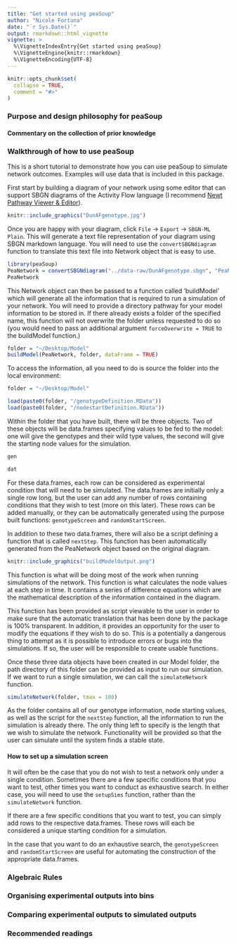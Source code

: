 ```yaml
---
title: "Get started using peaSoup"
author: "Nicole Fortuna"
date: "`r Sys.Date()`"
output: rmarkdown::html_vignette
vignette: >
  %\VignetteIndexEntry{Get started using peaSoup}
  %\VignetteEngine{knitr::rmarkdown}
  %\VignetteEncoding{UTF-8}
---
```


```r
knitr::opts_chunk$set(
  collapse = TRUE,
  comment = "#>"
)
```

### Purpose and design philosophy for peaSoup

#### Commentary on the collection of prior knowledge

### Walkthrough of how to use peaSoup

This is a short tutorial to demonstrate how you can use peaSoup to simulate network outcomes. Examples will use data that is included in this package.

First start by building a diagram of your network using some editor that can support SBGN diagrams of the Activity Flow language (I recommend [Newt Pathway Viewer & Editor](https://web.newteditor.org/)). 

```r
knitr::include_graphics("DunAFgenotype.jpg")
```

Once you are happy with your diagram, click `File` -> `Export` -> `SBGN-ML Plain`. This will generate a text file representation of your diagram using SBGN markdown language. You will need to use the `convertSBGNdiagram` function to translate this text file into Network object that is easy to use.

```r
library(peaSoup)
PeaNetwork = convertSBGNdiagram("../data-raw/DunAFgenotype.sbgn", "PeaNetwork")
PeaNetwork
```

This Network object can then be passed to a function called 'buildModel' which will generate all
the information that is required to run a simulation of your network. You will need to provide a directory pathway for your model information to be stored in. If there already exists a folder of the specified name, this function will not overwrite the folder unless requested to do so (you would need to pass an additional argument `forceOverwrite = TRUE` to the buildModel function.)

```r
folder = "~/Desktop/Model"
buildModel(PeaNetwork, folder, dataFrame = TRUE)
```

To access the information, all you need to do is source the folder into the local environment:
```r
folder = "~/Desktop/Model"
```


```r
load(paste0(folder, "/genotypeDefinition.RData"))
load(paste0(folder, "/nodestartDefinition.RData"))
```

Within the folder that you have built, there will be three objects. Two of these objects will be data.frames specifying values to be fed to the model: one will give the genotypes and their wild type values, the second will give the starting node values for the simulation.

```r
gen

dat
```

For these data.frames, each row can be considered as experimental condition that will need to be simulated. The data.frames are initially only a single row long, but the user can add any number of rows containing conditions that they wish to test (more on this later). These rows can be added manually, or they can be automatically generated using the purpose built functions: `genotypeScreen` and `randomStartScreen`.

In addition to these two data.frames, there will also be a script defining a function that is called `nextStep`. This function has been automatically generated from the PeaNetwork object based on the original diagram. 

```r
knitr::include_graphics("buildModelOutput.png")
```

This function is what will be doing most of the work when running simulations of the network. This function is what calculates the node values at each step in time. It contains a series of difference equations which are the mathematical description of the information contained in the diagram.

This function has been provided as script viewable to the user in order to make sure that the automatic translation that has been done by the package is 100% transparent. In addition, it provides an opportunity for the user to modify the equations if they wish to do so. This is a potentially a dangerous thing to attempt as it is possible to introduce errors or bugs into the simulations. If so, the user will be responsible to create usable functions.

Once these three data objects have been created in our Model folder, the path directory of this folder can be provided as input to run our simulation. If we want to run a single simulation, we can call the `simulateNetwork` function.

```r
simulateNetwork(folder, tmax = 100) 
```

As the folder contains all of our genotype information, node starting values, as well as the script for the `nextStep` function, all the information to run the simulation is already there. The only thing left to specify is the length that we wish to simulate the network. Functionality will be provided so that the user can simulate until the system finds a stable state.

#### How to set up a simulation screen
It will often be the case that you do not wish to test a network only under a single condition. Sometimes there are a few specific conditions that you want to test, other times you want to conduct as exhaustive search. In either case, you will need to use the `setupSims` function, rather than the `simulateNetwork` function.

If there are a few specific conditions that you want to test, you can simply add rows to the respective data.frames. These rows will each be considered a unique starting condition for a simulation.

In the case that you want to do an exhaustive search, the `genotypeScreen` and `randomStartScreen` are useful for automating the construction of the appropriate data.frames.


### Algebraic Rules 

### Organising experimental outputs into bins

### Comparing experimental outputs to simulated outputs

### Recommended readings
